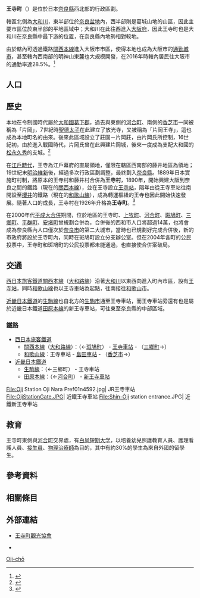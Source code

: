 {{日本町村
| 自治體名   = 王寺
| 町村       = 町
| 圖像       = [[File:Darumaj1.jpg|240px]]
| 圖像說明   = [[達磨寺_(王寺町)|達磨寺]]
| 町村章     = [[File:Emblem_of_Oji.gif|100px]]
| 日文原名   = 王寺町
| 平假名     = おうじちょう
| 羅馬字拼音 = Ōji-chō
| 都道府縣   = 奈良縣
| 支廳       =
| 郡         = 北葛城郡
| 編號       = 29425-0
| 面積       = 7.00
| 邊界未定   =
| 人口       = 24,131<ref>{{Cite web| url=https://www.town.oji.nara.jp/| title=町の人口・世帯数| publisher=王寺町公所| language=ja| accessdate=2019-09-24| archive-date=2019-09-30| archive-url=https://web.archive.org/web/20190930091727/http://www.town.oji.nara.jp/| dead-url=no}}</ref>
| 統計時間   = 2019年7月31日
| 自治體     = [[香芝市|香芝市]]、[[河合町|河合町]]、[[上牧町|上牧町]]、[[三鄉町|三鄉町]]、[[斑鳩町|斑鳩町]]<br />'''[[大阪府|大阪府]]'''：[[柏原市|柏原市]]
| 樹         = [[梅|梅]]
| 花         = [[皋月杜鵑|皋月杜鵑]]
| 鳥         =
| 其他象徵物 =
| 其他象徵   =
| 首長       = 平井康之
| 卸任日期   = 2021年2月27日
| 議員數     = 12
| 郵遞區號   = 636-8511
| 所在地     = 北葛城郡王寺町王寺二丁目1番23號<br>[[File:Oji_Town_Office.jpg|220px]]
| 電話號碼   = 745-73-2101
| 外部連結   = {{url|https://www.town.oji.nara.jp/}}
| 地圖       = [[File:Oji_in_Nara_Prefecture_Ja.svg|250px]]
| 註記       = 
}}
'''王寺町'''（{{jpn|j=王寺町|hg=おうじちょう|rm=Ōji chō|f=y}}）是位於日本[[奈良縣|奈良縣]]西北部的行政區劃。

轄區北側為[[大和川|大和川]]，東半部位於[[奈良盆地|奈良盆地]]內，西半部則是葛城山地的山區，因此主要市區位於東半部的平地區域中；大和川在此往西進入[[大阪府|大阪府]]，因此王寺町也是大和川在奈良縣中最下游的位置，在奈良縣內地勢相對較地。

由於轄內可透過鐵路[[關西本線|關西本線]]進入大阪市市區，使得本地也成為大阪市的[[通勤城市|通勤城市]]，甚至轄內西南部的明神山東麓也大規模開發{{Tsl|ja|王寺ニュータウン|王寺新市鎮}}，在2016年時轄內居民往大阪市的通勤率達28.5%。<ref>{{Cite web| url=http://www.pref.osaka.lg.jp/attach/3220/00014502/4siryo8_osaka.pdf| title=大阪市への通勤・通学者(15歳以上）の割合| publisher=大阪府廳| language=ja| accessdate=2019-09-24| archive-date=2016-10-21| archive-url=https://web.archive.org/web/20161021010512/http://www.pref.osaka.lg.jp/attach/3220/00014502/4siryo8_osaka.pdf| dead-url=no}}</ref>

== 人口 ==
{{日本人口統計|location=Oji, Nara|code=29425|name=王寺町}}

== 歷史 ==

本地在令制國時代屬於[[大和國|大和國]][[葛下郡|葛下郡]]，過去與東側的[[河合町|河合町]]、南側的[[香芝市|香芝市]]一同被稱為「片岡」，7世紀時[[聖德太子|聖德太子]]在此建立了放光寺，又被稱為「片岡王寺」，這也成為本地町名的由來。後來此區域設立了莊園－片岡莊，由片岡氏所控制，16世紀初，由於進入戰國時代，片岡氏曾在此興建片岡城，後來一度成為支配大和國的[[松永久秀|松永久秀]]的支城。<ref>{{Cite web| url=http://www.town.oji.nara.jp/kankobunkasuports/rekishi_shiryoshitsu/rekishi/755.html| title=中世の王寺| date=2017-02-28| publisher=王寺町公所| accessdate=2019-09-24| language=ja| archive-date=2019-09-24| archive-url=https://web.archive.org/web/20190924070047/http://www.town.oji.nara.jp/kankobunkasuports/rekishi_shiryoshitsu/rekishi/755.html| dead-url=no}}</ref>

在[[江戶時代|江戶時代]]，王寺為江戶幕府的直屬領地，僅限在轄區西南部的藤井地區為{{Tsl|ja|郡山藩}}領地；19世紀末[[明治維新|明治維新]]後，經過多次行政區劃調整，最終劃入[[奈良縣|奈良縣]]。1889年日本實施町村制，將原本的王寺村和藤井村合併為'''王寺村'''，1890年，{{Tsl|ja|大阪鉄道_(初代)|大阪鐵道_(第一代)|大阪鐵道}}開始興建大阪到奈良之間的鐵路（現在的[[關西本線|關西本線]]），並在王寺設立[[王寺站_(日本)|王寺站]]，隔年由從王寺車站往南開設至[[櫻井市|櫻井]]的鐵路（現在的[[和歌山線|和歌山線]]），成為轉運樞紐的王寺也因此開始快速發展。隨著人口的成長，王寺村在1926年升格為'''王寺町'''。<ref>{{Cite web| url=http://www.town.oji.nara.jp/kankobunkasuports/machinokoto/302.html| title=まちのこと| date=2017-10-02| publisher=王寺町公所| language=ja| accessdate=2019-09-26| archive-date=2019-09-26| archive-url=https://web.archive.org/web/20190926050207/http://www.town.oji.nara.jp/kankobunkasuports/machinokoto/302.html| dead-url=no}}</ref>

在2000年代[[平成大合併|平成大合併]]期間，位於{{Tsl|ja|西和}}地區的王寺町、[[上牧町|上牧町]]、[[河合町|河合町]]、[[斑鳩町|斑鳩町]]、[[三鄉町|三鄉町]]、[[平群町|平群町]]、[[安堵町|安堵町]]曾規劃合併為{{Tsl|ja|西和市}}，合併後的西和市人口將超過14萬，也將會成為奈良縣內人口僅次於[[奈良市|奈良市]]的第二大城市，當時也已規劃好完成合併後，新的市政府將設於王寺町內，同時在斑鳩町設立分支辦公室。但在2004年各町的公民投票中，王寺町和斑鳩町的公民投票都未能通過，也直接使合併案破局。

== 交通 ==

[[西日本旅客鐵道|西日本旅客鐵道]][[關西本線|關西本線]]（[[大和路線|大和路線]]）沿著[[大和川|大和川]]以東西向進入町內市區，設有[[王寺站_(日本)|王寺站]]，同時[[和歌山線|和歌山線]]也以王寺車站為起點，往南接往[[和歌山市|和歌山市]]。

[[近畿日本鐵道|近畿日本鐵道]]的[[生駒線|生駒線]]也自北方的[[生駒市|生駒市]]通至王寺車站，而王寺車站旁還有也是屬於近畿日本鐵道[[田原本線|田原本線]]的新王寺車站，可往東至奈良縣的中部區域。

=== 鐵路 ===

* [[西日本旅客鐵道|西日本旅客鐵道]]
** [[關西本線|關西本線]]（[[大和路線|大和路線]]）：（←[[斑鳩町|斑鳩町]]） - [[王寺車站_(日本)|王寺車站]] - （[[三鄉町|三鄉町]]→）
** [[和歌山線|和歌山線]]：王寺車站 - [[畠田車站|畠田車站]] - （[[香芝市|香芝市]]→）
* [[近畿日本鐵道|近畿日本鐵道]]
** [[生駒線|生駒線]]：（←三鄉町） - 王寺車站
** [[田原本線|田原本線]]：（←[[河合町|河合町]]） - [[新王寺車站|新王寺車站]]

<gallery widths=200px heights=200px>
File:Oji Station Oji Nara Pref01n4592.jpg| JR王寺車站
File:OjiStationGate.JPG| 近鐵王寺車站
File:Shin-Ōji station entrance.JPG| 近鐵新王寺車站
</gallery>

== 教育 ==

王寺町東側與[[河合町|河合町]]交界處，有[[白凤短期大学|白凤短期大学]]，以培養幼兒照護教育人員、護理看護人員、[[接生員|接生員]]、[[物理治療師|物理治療師]]為目的，其中有約30%的學生為來自外國的留學生。

== 參考資料 ==
{{Reflist|2}}

== 相關條目 ==
{{Commonscat|Oji, Nara}}

== 外部連結 ==

* {{Ja}} [http://home.oji-kanko.kokosil.net/ja/ 王寺町觀光協會] {{Wayback|url=http://home.oji-kanko.kokosil.net/ja/ |date=20190926232336 }}
* {{Ja}} {{Facebook|yukimaru11|雪丸的散步時間from王寺町}}

{{奈良縣}}
{{Authority control}}

[[Category:奈良縣的市町村|Oji-chō]]